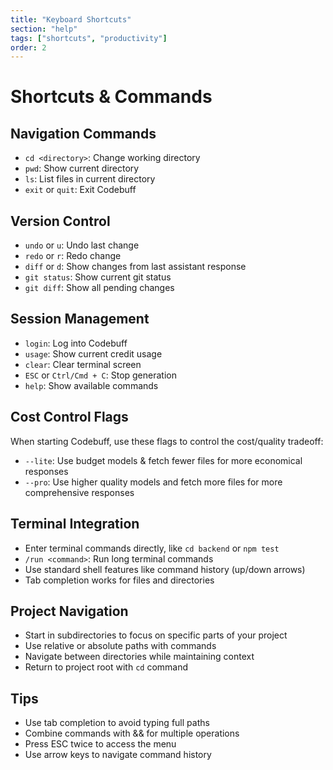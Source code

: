```yaml
---
title: "Keyboard Shortcuts"
section: "help"
tags: ["shortcuts", "productivity"]
order: 2
---
```


# Shortcuts & Commands

## Navigation Commands
- `cd <directory>`: Change working directory
- `pwd`: Show current directory
- `ls`: List files in current directory
- `exit` or `quit`: Exit Codebuff

## Version Control
- `undo` or `u`: Undo last change
- `redo` or `r`: Redo change
- `diff` or `d`: Show changes from last assistant response
- `git status`: Show current git status
- `git diff`: Show all pending changes

## Session Management
- `login`: Log into Codebuff
- `usage`: Show current credit usage
- `clear`: Clear terminal screen
- `ESC` or `Ctrl/Cmd + C`: Stop generation
- `help`: Show available commands

## Cost Control Flags
When starting Codebuff, use these flags to control the cost/quality tradeoff:

- `--lite`: Use budget models & fetch fewer files for more economical responses
- `--pro`: Use higher quality models and fetch more files for more comprehensive responses

## Terminal Integration
- Enter terminal commands directly, like `cd backend` or `npm test`
- `/run <command>`: Run long terminal commands
- Use standard shell features like command history (up/down arrows)
- Tab completion works for files and directories

## Project Navigation
- Start in subdirectories to focus on specific parts of your project
- Use relative or absolute paths with commands
- Navigate between directories while maintaining context
- Return to project root with `cd` command

## Tips
- Use tab completion to avoid typing full paths
- Combine commands with && for multiple operations
- Press ESC twice to access the menu
- Use arrow keys to navigate command history